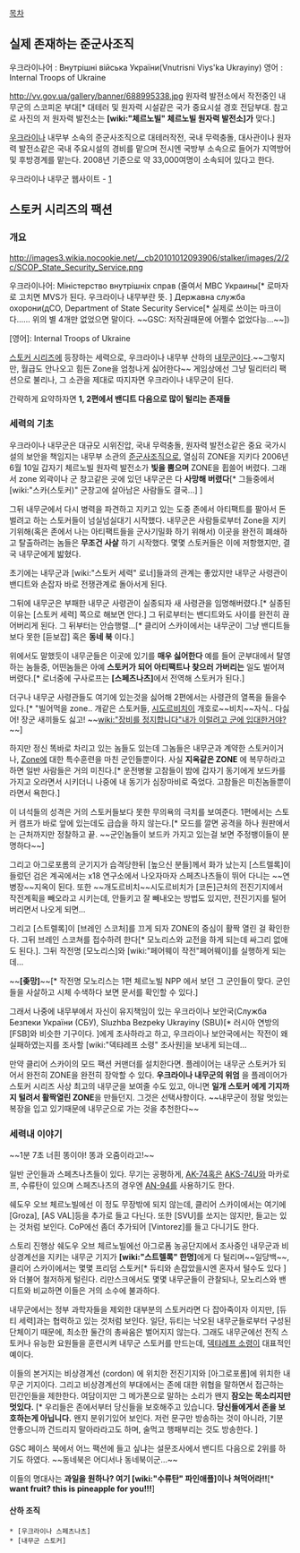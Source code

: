 [[목차]]

== 실제 존재하는 준군사조직 ==
우크라이나어 : Внутрішні війська України(Vnutrisni Viys'ka Ukrayiny)
영어 : Internal Troops of Ukraine

http://vv.gov.ua/gallery/banner/688995338.jpg
원자력 발전소에서 작전중인 내무군의 스코피온 부대[* 대테러 및 원자력 시설같은 국가 중요시설 경호 전담부대. 참고로 사진의 저 원자력 발전소는 '''[wiki:"체르노빌" 체르노빌 원자력 발전소]가''' 맞다.]

[[우크라이나]] 내무부 소속의 준군사조직으로 대테러작전, 국내 무력충돌, 대사관이나 원자력 발전소같은 국내 주요시설의 경비를 맡으며 전시엔 국방부 소속으로 들어가 지역방어 및 후방경계를 맡는다. 2008년 기준으로 약 33,000여명이 소속되어 있다고 한다.

우크라이나 내무군 웹사이트 - [http://vv.gov.ua/?lang=en]

== 스토커 시리즈의 팩션 ==
=== 개요 ===
http://images3.wikia.nocookie.net/__cb20101012093906/stalker/images/2/2c/SCOP_State_Security_Service.png

우크라이나어: Міністерство внутрішніх справ (줄여서 МВС Украины[* 로마자로 고치면 MVS가 된다. 우크라이나 내무부란 뜻. ] Державна служба охорони(дСО, Department of State Security Service[* 실제로 쓰이는 마크이다...... 위의 별 4개만 없었으면 말이다. ~~GSC: 저작권때문에 어쩔수 없었다능...~~])

[영어]: Internal Troops of Ukraine

[[스토커 시리즈]]에 등장하는 세력으로, 우크라이나 내무부 산하의 [[내무군]]이다.~~그렇지만, 월급도 안나오고 힘든 Zone을 엄청나게 싫어한다~~ 게임상에선 그냥 밀리터리 팩션으로 불리나, 그 소관을 제대로 따지자면 우크라이나 내무군이 된다.

간략하게 요약하자면 '''1, 2편에서 밴디트 다음으로 많이 털리는 존재들'''

=== 세력의 기초 ===
우크라이나 내무군은 대규모 시위진압, 국내 무력충돌, 원자력 발전소같은 중요 국가시설의 보안을 책임지는 내무부 소관의 [[준군사조직]]으로, 열심히 ZONE을 지키다 2006년 6월 10일 갑자기 체르노빌 원자력 발전소가 '''빛을 뿜으며''' ZONE을 휩쓸어 버렸다. 그래서 zone 외곽이나 군 창고같은 곳에 있던 내무군은 다 '''사망해 버렸다'''[* 그들중에서 [wiki:"스카(스토커)" 군창고에 살아남은 사람들도 결국...] ]

그뒤 내무군에서 다시 병력을 파견하고 지키고 있는 도중 존에서 아티팩트를 팔아서 돈 벌려고 하는 스토커들이 넘실넘실대기 시작했다. 내무군은 사람들로부터 Zone을 지키기위해(혹은 존에서 나는 아티팩트들을 군사기밀화 하기 위해서) 이곳을 완전히 폐쇄하고 탈출하려는 놈들은 '''무조건 사살''' 하기 시작했다. 몇몇 스토커들은 이에 저항했지만, 결국 내무군에게 밟혔다.

초기에는 내무군과 [wiki:"스토커 세력" 로너]들과의 관계는 좋았지만 내무군 사령관이 밴디트와 손잡자 바로 전쟁관계로 돌아서게 된다.

그뒤에 내무군은 부패한 내무군 사령관이 실종되자 새 사령관을 임명해버렸다.[* 실종된 이유는 [스토커 세력] 쪽으로 해보면 안다.] 그 뒤로부터는 밴디트와도 사이를 완전히 끊어버리게 된다. 그 뒤부터는 안습행렬...[* 클리어 스카이에서는 내무군이 그냥 밴디트들보다 못한 [듣보잡] 혹은 '''동네 북''' 이다.]

위에서도 말했듯이 내무군들은 이곳에 있기를 '''매우 싫어한다''' 예를 들어 군부대에서 탈영하는 놈들중, 어떤놈들은 아예 '''스토커가 되어 아티팩트나 찾으러 가버리는''' 일도 벌어져버렸다.[* 로너중에 구사로프는 '''[스페츠나츠]'''에서 전역해 스토커가 된다.]

더구나 내무군 사령관들도 여기에 있는것을 싫어해 2편에서는 사령관의 열폭을 들을수 있다.[* "빌어먹을 zone.. 개같은 스토커들, [[시도르비치]]이 개호로~~비치~~자식.. 다싫어! 장군 새끼들도 싫고! ~~[[wiki:"장비를 정지합니다"내가 이럴려고 군에 입대한거야?]]~~]

하지만 정신 똑바로 차리고 있는 놈들도 있는데 그놈들은 내무군과 계약한 스토커이거나, [[Zone]]에 대한 특수훈련을 마친 군인들뿐이다. 사실 '''지옥같은 ZONE''' 에 복무하라고 하면 일반 사람들은 거의 미친다.[* 운전병왈 고참들이 밤에 갑자기 동기에게 보드카를 가지고 오라면서 시키더니 나중에 내 동기가 심장마비로 죽었다. 고참들은 미친놈들뿐이라면서 욕한다.]

이 녀석들의 성격은 거의 스토커들보다 못한 무의욕의 극치를 보여준다. 1편에서는 스토커 캠프가 바로 앞에 있는데도 급습을 하지 않는다.[* 모드를 깔면 공격을 하나 원판에서는 근처까지만 정찰하고 끝. ~~군인놈들이 보드카 가지고 있는걸 보면 주정뱅이들이 분명하다~~]

그리고 아그로포롬의 군기지가 습격당한뒤 [높으신 분들]께서 화가 났는지 [스트렐록]이 들렀던 검은 계곡에서는 x18 연구소에서 나오자마자 스페츠나츠들이 뛰어 다니는 ~~연병장~~지옥이 된다. 또한 ~~개도르비치~~시도르비치가 [코돈]근처의 전진기지에서 작전계획을 빼오라고 시키는데, 안들키고 잘 빼내오는 방법도 있지만, 전진기지를 털어버리면서 나오게 되면...

그리고 [스트렐록]이 [브레인 스코처]를 끄게 되자 ZONE의 중심이 활짝 열린 걸 확인한다. 그뒤 브레인 스코쳐를 접수하려 한다[* 모노리스와 교전을 하게 되는데 싸그리 없애도 된다.]. 그뒤 작전명 [모노리스]와 [wiki:"페어웨이 작전"페어웨이]를 실행하게 되는데...

~~'''[좆망]'''~~[* 작전명 모노리스는 1편 체르노빌 NPP 에서 보던 그 군인들이 맞다. 군인들을 사살하고 시체 수색하다 보면 문서를 확인할 수 있다.]

그래서 나중에 내무부에서 자신이 유지책임이 있는 우크라이나 보안국(Служба Безпеки України (СБУ), Sluzhba Bezpeky Ukrayiny (SBU)[* 러시아 연방의 [FSB]와 비슷한 기구이다. ]에게 조사하라고 하고, 우크라이나 보안국에서는 작전이 왜 실패하였는지를 조사할 [wiki:"덱탸레프 소령" 조사원]을 보내게 되는데...

만약 클리어 스카이의 모드 팩션 커맨더를 설치한다면. 플레이어는 내무군 스토커가 되어서 완전히 ZONE을 완전히 장악할 수 있다. '''우크라이나 내무군의 위엄''' 을 플레이어가 스토커 시리즈 사상 최고의 내무군을 보여줄 수도 있고, 아니면 '''일개 스토커 에게 기지까지 털려서 활짝열린 ZONE'''을 만들던지. 그것은 선택사항이다. ~~내무군이 정말 멋있는 복장을 입고 있기때문에 내무군으로 가는 것을 추천한다~~

=== 세력내 이야기 ===
{{{#!html
<object style="height: 390px; width: 640px"><param name="movie" value="http://www.youtube.com/v/e2sdQ_o1oAA?version=3&feature=player_detailpage"><param name="allowFullScreen" value="true"><param name="allowScriptAccess" value="always"><embed src="http://www.youtube.com/v/e2sdQ_o1oAA?version=3&feature=player_detailpage" type="application/x-shockwave-flash" allowfullscreen="true" allowScriptAccess="always" width="640" height="360"></object>
}}}

~~1분 7초 너흰 똥이야! 똥과 오줌이라고!~~


일반 군인들과 스페츠나츠들이 있다. 무기는 공평하게, [[AK-74]]혹은 [[AKS-74U]]와 마카로프, 수류탄이 있으며 스페츠나츠의 경우엔 [[AN-94]]를 사용하기도 한다.

쉐도우 오브 체르노빌에선 이 정도 무장밖에 되지 않는데, 클리어 스카이에서는 여기에 [Groza], [AS VAL]등을 추가로 들고 다닌다. 또한 [SVU]를 쏘지는 않지만, 들고는 있는 것처럼 보인다. CoP에선 좀더 추가되어 [Vintorez]를 들고 다니기도 한다.

스토리 진행상 쉐도우 오브 체르노빌에선 아그로폼 농공단지에서 조사중인 내무군과 비상경계선을 지키는 내무군 기지가 '''[wiki:"스트렐록" 한명]'''에게 다 털리며~~일당백~~, 클리어 스카이에서는 몇몇 프리덤 스토커[* 듀티와 손잡았을시엔 혼자서 털수도 있다 ]와 더불어 철저하게 털린다. 리만스크에서도 몇몇 내무군들이 관찰되나, 모노리스와 밴디트와 비교하면 이들은 거의 소수에 불과하다.

내무군에서는 정부 과학자들을 제외한 대부분의 스토커라면 다 잡아죽이자 이지만, [듀티 세력]과는 협력하고 있는 것처럼 보인다. 일단, 듀티는 낙오된 내무군들로부터 구성된 단체이기 때문에, 최소한 둘간의 총싸움은 벌어지지 않는다. 그래도 내무군에선 전직 스토커나 유능한 요원들을 훈련시켜 내무군 스토커를 만드는데, [[덱탸레프 소령]]이 대표적인 예이다.

이들의 본거지는 비상경계선 (cordon) 에 위치한 전진기지와 [아그로포롬]에 위치한 내무군 기지이다. 그리고 비상경계선의 부대에서는 존에 대한 위협을 말하면서 접근하는 민간인들을 제한한다. 여담이지만 그 메가폰으로 말하는 소리가 왠지 '''잠오는 목소리지만 멋있다.''' [* 우리들은 존에서부터 당신들을 보호해주고 있습니다. '''당신들에게서 존을 보호하는게 아닙니다.''' 왠지 분위기있어 보인다. 저런 문구만 방송하는 것이 아니라, 기분 안좋으니까 건드리지 말아라라고도 하며, 술먹고 행패부리는 것도 방송한다. ]

GSC 페이스 북에서 어느 팩션에 들고 싶냐는 설문조사에서 밴디트 다음으로 2위를 하기도 하였다. ~~동네북은 어디서나 동네북이군...~~

이들의 명대사는 ''' 과일을 원하나? 여기 [wiki:"수류탄" 파인애플]이나 쳐먹어라!!'''[* '''want fruit? this is pineapple for you!!!''']

==== 산하 조직 ====
 * [우크라이나 스페츠나츠]
 * [내무군 스토커]

